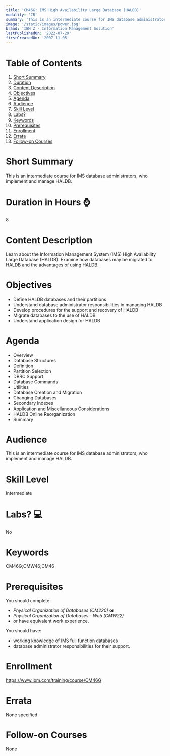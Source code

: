 ```yaml
---
title: 'CM46G: IMS High Availability Large Database (HALDB)'
modality: 'CR'
summary: 'This is an intermediate course for IMS database administrators, who implement and manage HALDB.'
image: '/static/images/power.jpg'
brand: 'IBM Z - Information Management Solution'
lastPublishedOn: '2022-07-29'
firstCreatedOn: '2007-11-05'
---
```

# Table of Contents
1.  [Short Summary](#short-summary)
2.  [Duration](#duration-in-hours-)
3.  [Content Description](#content-description)
4.  [Objectives](#objectives)
5.  [Agenda](#agenda)
6.  [Audience](#audience)
7.  [Skill Level](#skill-level)
8.  [Labs?](#labs-)
9.  [Keywords](#keywords)
10. [Prerequisites](#prerequisites)
11. [Enrollment](#enrollment)
12. [Errata](#errata)
13. [Follow-on Courses](#follow-on-courses)

# Short Summary
This is an intermediate course for IMS database administrators, who implement and manage HALDB.

# Duration in Hours ⌚
8

# Content Description
Learn about the Information Management System (IMS) High Availability Large Database (HALDB). Examine how databases may be migrated to HALDB and the advantages of using HALDB.



# Objectives
* Define HALDB databases and their partitions
* Understand database administrator responsibilities in managing HALDB
* Develop procedures for the support and recovery of HALDB
* Migrate databases to the use of HALDB
* Understand application design for HALDB


# Agenda
* Overview
* Database Structures
* Definition
* Partition Selection
* DBRC Support
* Database Commands
* Utilities
* Database Creation and Migration
* Changing Databases
* Secondary Indexes
* Application and Miscellaneous Considerations
* HALDB Online Reorganization
* Summary


# Audience
This is an intermediate course for IMS database administrators, who implement and manage HALDB.



# Skill Level
Intermediate        

# Labs? 💻
No

# Keywords
CM46G;CMW46;CM46

# Prerequisites
You should complete:


* *Physical Organization of Databases (CM220)* **or**
* *Physical Organization of Databases - Web (CMW22)*
* or have equivalent work experience.


You should have:


* working knowledge of IMS full function databases
* database administrator responsibilities for their support.


# Enrollment
https://www.ibm.com/training/course/CM46G

# Errata
None specified.

# Follow-on Courses
None

